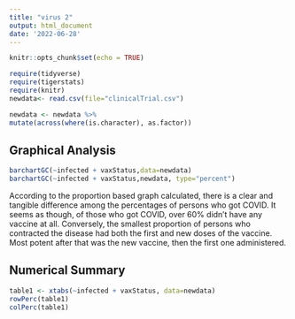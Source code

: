 ```yaml
---
title: "virus 2"
output: html_document
date: '2022-06-28'
---
```


```r
knitr::opts_chunk$set(echo = TRUE)
```

```r
require(tidyverse)
require(tigerstats)
require(knitr)
newdata<- read.csv(file="clinicalTrial.csv")
```

```r
newdata <- newdata %>%
mutate(across(where(is.character), as.factor))
```
## Graphical Analysis
```r
barchartGC(~infected + vaxStatus,data=newdata)
barchartGC(~infected + vaxStatus,newdata, type="percent")

```

According to the proportion based graph calculated, there is a clear and tangible difference among the percentages of persons who got COVID.  It seems as though, of those who got COVID, over 60% didn't have any vaccine at all.  Conversely, the smallest proportion of persons who contracted the disease had both the first and new doses of the vaccine.  Most potent after that was the new vaccine, then the first one administered.  

## Numerical Summary
```r
table1 <- xtabs(~infected + vaxStatus, data=newdata)
rowPerc(table1)
colPerc(table1)
```







